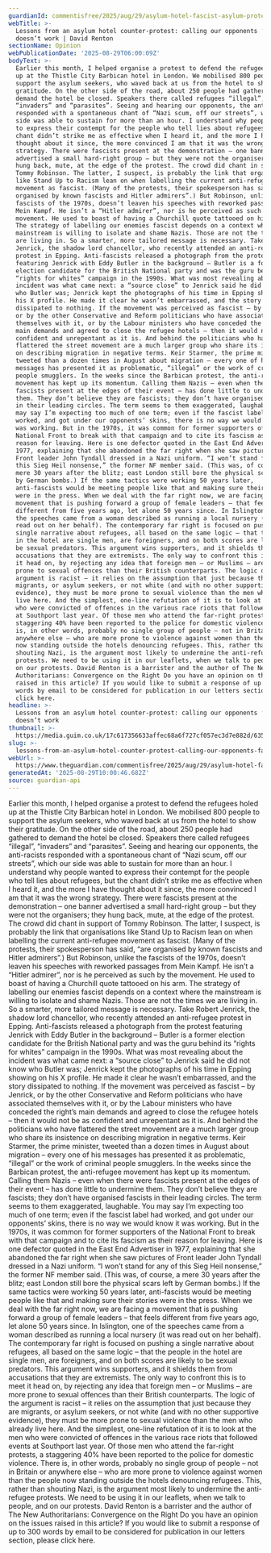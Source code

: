 ```yaml
---
guardianId: commentisfree/2025/aug/29/asylum-hotel-fascist-asylum-protests-politicians
webTitle: >-
  Lessons from an asylum hotel counter-protest: calling our opponents ‘fascist’
  doesn’t work | David Renton
sectionName: Opinion
webPublicationDate: '2025-08-29T06:00:09Z'
bodyText: >-
  Earlier this month, I helped organise a protest to defend the refugees holed
  up at the Thistle City Barbican hotel in London. We mobilised 800 people to
  support the asylum seekers, who waved back at us from the hotel to show their
  gratitude. On the other side of the road, about 250 people had gathered to
  demand the hotel be closed. Speakers there called refugees “illegal”,
  “invaders” and “parasites”. Seeing and hearing our opponents, the anti-racists
  responded with a spontaneous chant of “Nazi scum, off our streets”, which our
  side was able to sustain for more than an hour. I understand why people wanted
  to express their contempt for the people who tell lies about refugees, but the
  chant didn’t strike me as effective when I heard it, and the more I have
  thought about it since, the more convinced I am that it was the wrong
  strategy. There were fascists present at the demonstration – one banner
  advertised a small hard-right group – but they were not the organisers; they
  hung back, mute, at the edge of the protest. The crowd did chant in support of
  Tommy Robinson. The latter, I suspect, is probably the link that organisations
  like Stand Up to Racism lean on when labelling the current anti-refugee
  movement as fascist. (Many of the protests, their spokesperson has said, “are
  organised by known fascists and Hitler admirers”.) But Robinson, unlike the
  fascists of the 1970s, doesn’t leaven his speeches with reworked passages from
  Mein Kampf. He isn’t a “Hitler admirer”, nor is he perceived as such by the
  movement. He used to boast of having a Churchill quote tattooed on his arm.
  The strategy of labelling our enemies fascist depends on a context where the
  mainstream is willing to isolate and shame Nazis. Those are not the times we
  are living in. So a smarter, more tailored message is necessary. Take Robert
  Jenrick, the shadow lord chancellor, who recently attended an anti-refugee
  protest in Epping. Anti-fascists released a photograph from the protest
  featuring Jenrick with Eddy Butler in the background – Butler is a former
  election candidate for the British National party and was the guru behind its
  “rights for whites” campaign in the 1990s. What was most revealing about the
  incident was what came next: a “source close” to Jenrick said he did not know
  who Butler was; Jenrick kept the photographs of his time in Epping showing on
  his X profile. He made it clear he wasn’t embarrassed, and the story
  dissipated to nothing. If the movement was perceived as fascist – by Jenrick,
  or by the other Conservative and Reform politicians who have associated
  themselves with it, or by the Labour ministers who have conceded the right’s
  main demands and agreed to close the refugee hotels – then it would not be as
  confident and unrepentant as it is. And behind the politicians who have
  flattered the street movement are a much larger group who share its insistence
  on describing migration in negative terms. Keir Starmer, the prime minister,
  tweeted than a dozen times in August about migration – every one of his
  messages has presented it as problematic, “illegal” or the work of criminal
  people smugglers. In the weeks since the Barbican protest, the anti-refugee
  movement has kept up its momentum. Calling them Nazis – even when there were
  fascists present at the edges of their event – has done little to undermine
  them. They don’t believe they are fascists; they don’t have organised fascists
  in their leading circles. The term seems to them exaggerated, laughable. You
  may say I’m expecting too much of one term; even if the fascist label had
  worked, and got under our opponents’ skins, there is no way we would know it
  was working. But in the 1970s, it was common for former supporters of the
  National Front to break with that campaign and to cite its fascism as their
  reason for leaving. Here is one defector quoted in the East End Advertiser in
  1977, explaining that she abandoned the far right when she saw pictures of
  Front leader John Tyndall dressed in a Nazi uniform. “I won’t stand for any of
  this Sieg Heil nonsense,” the former NF member said. (This was, of course, a
  mere 30 years after the blitz; east London still bore the physical scars left
  by German bombs.) If the same tactics were working 50 years later,
  anti-fascists would be meeting people like that and making sure their stories
  were in the press. When we deal with the far right now, we are facing a
  movement that is pushing forward a group of female leaders – that feels
  different from five years ago, let alone 50 years since. In Islington, one of
  the speeches came from a woman described as running a local nursery (it was
  read out on her behalf). The contemporary far right is focused on pushing a
  single narrative about refugees, all based on the same logic – that the people
  in the hotel are single men, are foreigners, and on both scores are likely to
  be sexual predators. This argument wins supporters, and it shields them from
  accusations that they are extremists. The only way to confront this is to meet
  it head on, by rejecting any idea that foreign men – or Muslims – are more
  prone to sexual offences than their British counterparts. The logic of the
  argument is racist – it relies on the assumption that just because they are
  migrants, or asylum seekers, or not white (and with no other supportive
  evidence), they must be more prone to sexual violence than the men who already
  live here. And the simplest, one-line refutation of it is to look at the men
  who were convicted of offences in the various race riots that followed events
  at Southport last year. Of those men who attend the far-right protests, a
  staggering 40% have been reported to the police for domestic violence. There
  is, in other words, probably no single group of people – not in Britain or
  anywhere else – who are more prone to violence against women than the people
  now standing outside the hotels denouncing refugees. This, rather than
  shouting Nazi, is the argument most likely to undermine the anti-refugee
  protests. We need to be using it in our leaflets, when we talk to people, and
  on our protests. David Renton is a barrister and the author of The New
  Authoritarians: Convergence on the Right Do you have an opinion on the issues
  raised in this article? If you would like to submit a response of up to 300
  words by email to be considered for publication in our letters section, please
  click here.
headline: >-
  Lessons from an asylum hotel counter-protest: calling our opponents ‘fascist’
  doesn’t work
thumbnail: >-
  https://media.guim.co.uk/17c617356633affec68a6f727cf057ec3d7e882d/635_0_6285_5028/500.jpg
slug: >-
  lessons-from-an-asylum-hotel-counter-protest-calling-our-opponents-fascist-doesnt-work-or-david-renton
webUrl: >-
  https://www.theguardian.com/commentisfree/2025/aug/29/asylum-hotel-fascist-asylum-protests-politicians
generatedAt: '2025-08-29T10:00:46.682Z'
source: guardian-api
---
```

Earlier this month, I helped organise a protest to defend the refugees holed up at the Thistle City Barbican hotel in London. We mobilised 800 people to support the asylum seekers, who waved back at us from the hotel to show their gratitude. On the other side of the road, about 250 people had gathered to demand the hotel be closed. Speakers there called refugees “illegal”, “invaders” and “parasites”. Seeing and hearing our opponents, the anti-racists responded with a spontaneous chant of “Nazi scum, off our streets”, which our side was able to sustain for more than an hour. I understand why people wanted to express their contempt for the people who tell lies about refugees, but the chant didn’t strike me as effective when I heard it, and the more I have thought about it since, the more convinced I am that it was the wrong strategy. There were fascists present at the demonstration – one banner advertised a small hard-right group – but they were not the organisers; they hung back, mute, at the edge of the protest. The crowd did chant in support of Tommy Robinson. The latter, I suspect, is probably the link that organisations like Stand Up to Racism lean on when labelling the current anti-refugee movement as fascist. (Many of the protests, their spokesperson has said, “are organised by known fascists and Hitler admirers”.) But Robinson, unlike the fascists of the 1970s, doesn’t leaven his speeches with reworked passages from Mein Kampf. He isn’t a “Hitler admirer”, nor is he perceived as such by the movement. He used to boast of having a Churchill quote tattooed on his arm. The strategy of labelling our enemies fascist depends on a context where the mainstream is willing to isolate and shame Nazis. Those are not the times we are living in. So a smarter, more tailored message is necessary. Take Robert Jenrick, the shadow lord chancellor, who recently attended an anti-refugee protest in Epping. Anti-fascists released a photograph from the protest featuring Jenrick with Eddy Butler in the background – Butler is a former election candidate for the British National party and was the guru behind its “rights for whites” campaign in the 1990s. What was most revealing about the incident was what came next: a “source close” to Jenrick said he did not know who Butler was; Jenrick kept the photographs of his time in Epping showing on his X profile. He made it clear he wasn’t embarrassed, and the story dissipated to nothing. If the movement was perceived as fascist – by Jenrick, or by the other Conservative and Reform politicians who have associated themselves with it, or by the Labour ministers who have conceded the right’s main demands and agreed to close the refugee hotels – then it would not be as confident and unrepentant as it is. And behind the politicians who have flattered the street movement are a much larger group who share its insistence on describing migration in negative terms. Keir Starmer, the prime minister, tweeted than a dozen times in August about migration – every one of his messages has presented it as problematic, “illegal” or the work of criminal people smugglers. In the weeks since the Barbican protest, the anti-refugee movement has kept up its momentum. Calling them Nazis – even when there were fascists present at the edges of their event – has done little to undermine them. They don’t believe they are fascists; they don’t have organised fascists in their leading circles. The term seems to them exaggerated, laughable. You may say I’m expecting too much of one term; even if the fascist label had worked, and got under our opponents’ skins, there is no way we would know it was working. But in the 1970s, it was common for former supporters of the National Front to break with that campaign and to cite its fascism as their reason for leaving. Here is one defector quoted in the East End Advertiser in 1977, explaining that she abandoned the far right when she saw pictures of Front leader John Tyndall dressed in a Nazi uniform. “I won’t stand for any of this Sieg Heil nonsense,” the former NF member said. (This was, of course, a mere 30 years after the blitz; east London still bore the physical scars left by German bombs.) If the same tactics were working 50 years later, anti-fascists would be meeting people like that and making sure their stories were in the press. When we deal with the far right now, we are facing a movement that is pushing forward a group of female leaders – that feels different from five years ago, let alone 50 years since. In Islington, one of the speeches came from a woman described as running a local nursery (it was read out on her behalf). The contemporary far right is focused on pushing a single narrative about refugees, all based on the same logic – that the people in the hotel are single men, are foreigners, and on both scores are likely to be sexual predators. This argument wins supporters, and it shields them from accusations that they are extremists. The only way to confront this is to meet it head on, by rejecting any idea that foreign men – or Muslims – are more prone to sexual offences than their British counterparts. The logic of the argument is racist – it relies on the assumption that just because they are migrants, or asylum seekers, or not white (and with no other supportive evidence), they must be more prone to sexual violence than the men who already live here. And the simplest, one-line refutation of it is to look at the men who were convicted of offences in the various race riots that followed events at Southport last year. Of those men who attend the far-right protests, a staggering 40% have been reported to the police for domestic violence. There is, in other words, probably no single group of people – not in Britain or anywhere else – who are more prone to violence against women than the people now standing outside the hotels denouncing refugees. This, rather than shouting Nazi, is the argument most likely to undermine the anti-refugee protests. We need to be using it in our leaflets, when we talk to people, and on our protests. David Renton is a barrister and the author of The New Authoritarians: Convergence on the Right Do you have an opinion on the issues raised in this article? If you would like to submit a response of up to 300 words by email to be considered for publication in our letters section, please click here.
